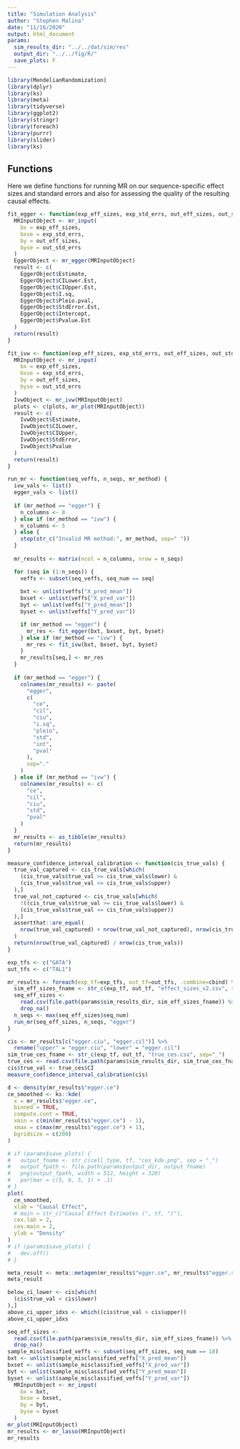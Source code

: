 ```yaml
---
title: "Simulation Analysis"
author: "Stephen Malina"
date: "11/16/2020"
output: html_document
params:
  sim_results_dir: "../../dat/sim/res"
  output_dir: "../../fig/R/"
  save_plots: F
---
```


```r
library(MendelianRandomization)
library(dplyr)
library(ks)
library(meta)
library(tidyverse)
library(ggplot2)
library(stringr)
library(foreach)
library(purrr)
library(slider)
library(ks)
```

## Functions
Here we define functions for running MR on our sequence-specific effect sizes
and standard errors and also for assessing the quality of the resulting
causal effects.

```r
fit_egger <- function(exp_eff_sizes, exp_std_errs, out_eff_sizes, out_std_errs) {
  MRInputObject <- mr_input(
    bx = exp_eff_sizes,
    bxse = exp_std_errs,
    by = out_eff_sizes,
    byse = out_std_errs
  )  
  EggerObject <- mr_egger(MRInputObject)
  result <- c(
    EggerObject$Estimate,
    EggerObject$CILower.Est,
    EggerObject$CIUpper.Est,
    EggerObject$I.sq,
    EggerObject$Pleio.pval,
    EggerObject$StdError.Est,
    EggerObject$Intercept,
    EggerObject$Pvalue.Est
  )
  return(result)
}

fit_ivw <- function(exp_eff_sizes, exp_std_errs, out_eff_sizes, out_std_errs) {
  MRInputObject <- mr_input(
    bx = exp_eff_sizes,
    bxse = exp_std_errs,
    by = out_eff_sizes,
    byse = out_std_errs
  )  
  IvwObject <- mr_ivw(MRInputObject)
  plots <- c(plots, mr_plot(MRInputObject))
  result <- c(
    IvwObject$Estimate,
    IvwObject$CILower,
    IvwObject$CIUpper,
    IvwObject$StdError,
    IvwObject$Pvalue
  )
  return(result)
}

run_mr <- function(seq_veffs, n_seqs, mr_method) {
  ivw_vals <- list()
  egger_vals <- list()
  
  if (mr_method == "egger") {
    n_columns <- 8
  } else if (mr_method == "ivw") {
    n_columns <- 5
  } else {
    stop(str_c("Invalid MR method:", mr_method, sep=" "))
  }
  
  mr_results <- matrix(ncol = n_columns, nrow = n_seqs)

  for (seq in (1:n_seqs)) {
    veffs <- subset(seq_veffs, seq_num == seq)
  
    bxt <- unlist(veffs["X_pred_mean"])
    bxset <- unlist(veffs["X_pred_var"])
    byt <- unlist(veffs["Y_pred_mean"])
    byset <- unlist(veffs["Y_pred_var"])

    if (mr_method == "egger") {
      mr_res <- fit_egger(bxt, bxset, byt, byset)
    } else if (mr_method == "ivw") {
      mr_res <- fit_ivw(bxt, bxset, byt, byset)
    }
    mr_results[seq,] <- mr_res
  }
  
  if (mr_method == "egger") {
    colnames(mr_results) <- paste(
      "egger", 
      c(
        "ce",
        "cil",
        "ciu",
        "i.sq",
        "pleio",
        "std",
        "int",
        "pval"
      ),
      sep="."
    )
  } else if (mr_method == "ivw") {
    colnames(mr_results) <- c(
      "ce",
      "cil",
      "ciu",
      "std",
      "pval"
    )
  }
  mr_results <- as_tibble(mr_results)
  return(mr_results)
}

measure_confidence_interval_calibration <- function(cis_true_vals) {
  true_val_captured <- cis_true_vals[which(
    (cis_true_vals$true_val >= cis_true_vals$lower) & 
    (cis_true_vals$true_val <= cis_true_vals$upper)
  ),]
  true_val_not_captured <- cis_true_vals[which(
    !((cis_true_vals$true_val >= cis_true_vals$lower) & 
    (cis_true_vals$true_val <= cis_true_vals$upper))
  ),]
  assertthat::are_equal(
    nrow(true_val_captured) + nrow(true_val_not_captured), nrow(cis_true_vals)
  )
  return(nrow(true_val_captured) / nrow(cis_true_vals))
}
```

```r
exp_tfs <- c("GATA")
out_tfs <- c("TAL1")

mr_results <- foreach(exp_tf=exp_tfs, out_tf=out_tfs, .combine=cbind) %do% {
  sim_eff_sizes_fname <- str_c(exp_tf, out_tf, "effect_sizes_v2.csv", sep="_")
  seq_eff_sizes <- 
    read.csv(file.path(params$sim_results_dir, sim_eff_sizes_fname)) %>%
    drop_na()
  n_seqs <- max(seq_eff_sizes$seq_num)
  run_mr(seq_eff_sizes, n_seqs, "egger")
}
```

```r
cis <- mr_results[c("egger.ciu", "egger.cil")] %>%
  rename("upper" = "egger.ciu", "lower" = "egger.cil")
sim_true_ces_fname <- str_c(exp_tf, out_tf, "true_ces.csv", sep="_")
true_ces <- read.csv(file.path(params$sim_results_dir, sim_true_ces_fname))
cis$true_val <- true_ces$CI
measure_confidence_interval_calibration(cis)
```

```r
d <- density(mr_results$"egger.ce")
ce_smoothed <- ks::kde(
  x = mr_results$"egger.ce",
  binned = TRUE,
  compute.cont = TRUE,
  xmin = c(min(mr_results$"egger.ce") - 1),
  xmax = c(max(mr_results$"egger.ce") + 1),
  bgridsize = c(200)
)

# if (params$save_plots) {
#   output_fname <- str_c(cell_type, tf, "ces_kde.png", sep = "_")
#   output_fpath <- file.path(params$output_dir, output_fname)
#   png(output_fpath, width = 512, height = 320)
#   par(mar = c(5, 6, 5, 1) + .1)
# }
plot(
  ce_smoothed,
  xlab = "Causal Effect",
  # main = str_c("Causal Effect Estimates (", tf, ")"),
  cex.lab = 2,
  cex.main = 2,
  ylab = "Density"
)
# if (params$save_plots) {
#   dev.off()
# }

meta_result <- meta::metagen(mr_results$"egger.ce", mr_results$"egger.std")
meta_result
```

```r
below_ci_lower <- cis[which(
  (cis$true_val < cis$lower)
),]
above_ci_upper_idxs <- which((cis$true_val > cis$upper))
above_ci_upper_idxs
```

```r
seq_eff_sizes <- 
  read.csv(file.path(params$sim_results_dir, sim_eff_sizes_fname)) %>%
  drop_na()
sample_misclassified_veffs <- subset(seq_eff_sizes, seq_num == 18)
bxt <- unlist(sample_misclassified_veffs["X_pred_mean"])
bxset <- unlist(sample_misclassified_veffs["X_pred_var"])
byt <- unlist(sample_misclassified_veffs["Y_pred_mean"])
byset <- unlist(sample_misclassified_veffs["Y_pred_var"])
  MRInputObject <- mr_input(
    bx = bxt,
    bxse = bxset,
    by = byt,
    byse = byset
  )  
mr_plot(MRInputObject)
mr_results <- mr_lasso(MRInputObject)
mr_results
```